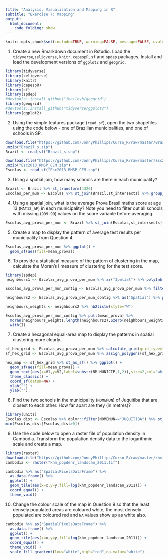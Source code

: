 ```yaml
---
title: "Analysis, Visualization and Mapping in R"
subtitle: "Exercise 7: Mapping"
output: 
  html_document:
    code_folding: show
---
```


```r
knitr::opts_chunk$set(include=TRUE, warning=FALSE, message=FALSE, eval=FALSE, echo=FALSE)
```

1. Create a new Rmarkdown document in Rstudio. Load the `tidyverse`,`zeligverse`, `knitr`, `cepespR`, `sf` and `spdep` packages. Install and load the development versions of `ggplot2` and `geogrid`.
```r
library(tidyverse)
library(zeligverse)
library(knitr)
library(cepespR)
library(sf)
library(spdep)
#devtools::install_github("jbaileyh/geogrid")
library(geogrid)
#devtools::install_github("tidyverse/ggplot2")
library(ggplot2)
```

2. Using the simple features package (`read_sf`), open the two shapefiles using the code below - one of Brazilian municipalities, and one of schools in SP.

```r
download.file("https://github.com/JonnyPhillips/Curso_R/raw/master/Brazil_s.zip",destfile="Brazil_s.zip")
unzip("Brazil_s.zip")
Brazil <- read_sf("Brazil_s.shp")

download.file("https://github.com/JonnyPhillips/Curso_R/raw/master/Esc2013_RMSP_CEM.zip", destfile="Esc2013_RMSP_CEM.zip")
unzip("Esc2013_RMSP_CEM.zip")
Escolas <- read_sf("Esc2013_RMSP_CEM.shp")
```

3. Using a spatial join, how many schools are there in each municipality?

```r
Brazil <- Brazil %>% st_transform(4326)
Escolas_per_mun <- Escolas %>% st_join(Brazil,st_intersects) %>% group_by(NM_MUNICIP) %>% count()
```

4. Using a spatial join, what is the average Prova Brasil maths score at age 13 (`MAT13_AF`) in each municipality? Note you need to filter out all schools with missing (`999.99`) values on the score variable before averaging.

```r
Escolas_avg_prova_per_mun <- Brazil %>% st_join(Escolas,st_intersects) %>% filter(MAT13_AF!=999.99) %>% group_by(NM_MUNICIP) %>% summarize(mean_prova=mean(MAT13_AF,na.rm=T))

```

5. Create a map to display the pattern of average test results per municipality from Question 4.

```r
Escolas_avg_prova_per_mun %>% ggplot() +
  geom_sf(aes(fill=mean_prova))
```

6. To provide a statistical measure of the pattern of clustering in the map, calculate the Moran's I measure of clustering for the test score. 

```r
library(spdep)
neighbours1 <- Escolas_avg_prova_per_mun %>% as("Spatial") %>% poly2nb(queen=TRUE)

Escolas_avg_prova_per_mun_contig <- Escolas_avg_prova_per_mun %>% filter(card(neighbours1)!=0)

neighbours2 <- Escolas_avg_prova_per_mun_contig %>% as("Spatial") %>% poly2nb(queen=TRUE)

neighbours_weights <- neighbours2 %>% nb2listw(style="W")

Escolas_avg_prova_per_mun_contig %>% pull(mean_prova) %>% 
  moran(neighbours_weights,length(neighbours2),Szero(neighbours_weights)) %>% 
  with(I)
```

7. Create a hexagonal equal-area map to display the patterns in spatial clustering more clearly. 

```r
sf_hex_grid <- Escolas_avg_prova_per_mun %>% calculate_grid(grid_type="hexagonal")
sf_hex_grid <- Escolas_avg_prova_per_mun %>% assign_polygons(sf_hex_grid)

hex_map <- sf_hex_grid %>% st_as_sf() %>% ggplot() +
  geom_sf(aes(fill=mean_prova)) + 
  geom_text(aes(x=V1,y=V2,label=substr(NM_MUNICIP,1,2)),size=2,col="white") +
  theme_classic() + 
  coord_sf(datum=NA) + 
  xlab("") +
  ylab("")
```

8. Find the two schools in the municipality (`NOMEMUN`) of Juquitiba that are closest to each other. How far apart are they (in metres)?

```r
library(units)
Escolas_dist <- Escolas %>% dplyr::filter(NOMEMUN=="JUQUITIBA") %>% st_distance() %>% set_units(NULL)
min(Escolas_dist[Escolas_dist>0])
```

9. Use the code below to open a raster file of population density in Cambodia. Transform the population density data to the logarithmic scale and create a map.

```r
library(raster)
download.file("https://github.com/JonnyPhillips/Curso_R/raw/master/khm_popdenr_landscan_2011.tif",destfile="khm_popdenr_landscan_2011.tif")
cambodia <- raster("khm_popdenr_landscan_2011.tif")
```

```r
cambodia %>% as("SpatialPixelsDataFrame") %>% 
  as.data.frame() %>% 
  ggplot() + 
  geom_tile(aes(x=x,y=y,fill=log(khm_popdenr_landscan_2011))) +
  coord_equal() +
  theme_void()
```

10. Change the colour scale of the map in Question 9 so that the least densely populated areas are coloured white, the most densely populated are coloured red and `NA` values show up as white also.

```r
cambodia %>% as("SpatialPixelsDataFrame") %>% 
  as.data.frame() %>% 
  ggplot() + 
  geom_tile(aes(x=x,y=y,fill=log(khm_popdenr_landscan_2011))) +
  coord_equal() +
  theme_void() +
  scale_fill_gradient(low="white",high="red",na.value="white")
```
